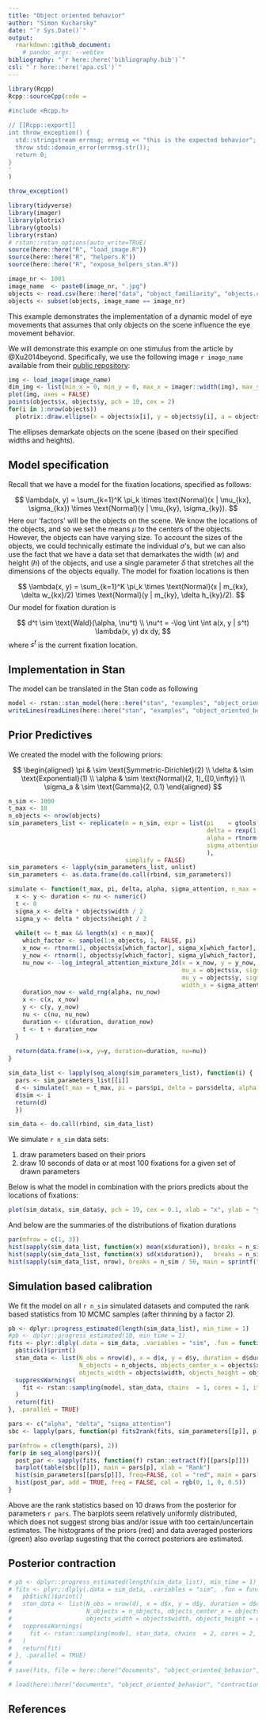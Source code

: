 ```yaml
---
title: "Object oriented behavior"
author: "Simon Kucharsky"
date: "`r Sys.Date()`"
output: 
  rmarkdown::github_document:
    # pandoc_args: --webtex
bibliography: "`r here::here('bibliography.bib')`"
csl: "`r here::here('apa.csl')`"
---
```





```r
library(Rcpp)
Rcpp::sourceCpp(code = 
'
#include <Rcpp.h>

// [[Rcpp::export]]
int throw_exception() { 
  std::stringstream errmsg; errmsg << "this is the expected behavior";
  throw std::domain_error(errmsg.str()); 
  return 0;
}
'
)

throw_exception()
```


```r
library(tidyverse)
library(imager)
library(plotrix)
library(gtools)
library(rstan)
# rstan::rstan_options(auto_write=TRUE)
source(here::here("R", "load_image.R"))
source(here::here("R", "helpers.R"))
source(here::here("R", "expose_helpers_stan.R"))

image_nr <- 1001
image_name  <- paste0(image_nr, ".jpg")
objects <- read.csv(here::here("data", "object_familiarity", "objects.csv"))
objects <- subset(objects, image_name == image_nr)
```
This example demonstrates the implementation of a dynamic model of eye movements that assumes that only objects on the scene influence the eye movement behavior.


We will demonstrate this example on one stimulus from the article by @Xu2014beyond. Specifically, we use the following image `r image_name` available from their [public repository](https://github.com/NUS-VIP/predicting-human-gaze-beyond-pixels):

```r
img <- load_image(image_name)
dim_img <- list(min_x = 0, min_y = 0, max_x = imager::width(img), max_y = imager::height(img))
plot(img, axes = FALSE)
points(objects$x, objects$y, pch = 10, cex = 2)
for(i in 1:nrow(objects))
  plotrix::draw.ellipse(x = objects$x[i], y = objects$y[i], a = objects$width[i]/2, b = objects$height[i]/2, angle = 0, lwd = 2)
```


The ellipses demarkate objects on the scene (based on their specified widths and heights).

## Model specification

Recall that we have a model for the fixation locations, specified as follows:

$$
\lambda(x, y) = \sum_{k=1}^K \pi_k \times \text{Normal}(x | \mu_{kx}, \sigma_{kx}) \times \text{Normal}(y | \mu_{ky}, \sigma_{ky}).
$$
Here our 'factors' will be the objects on the scene. We know the locations of the objects, and so we set the means $\mu$ to the centers of the objects. However, the objects can have varying size. To account the sizes of the objects, we could technically estimate the individual $\sigma$'s, but we can also use the fact that we have a data set that demarkates the width ($w$) and height ($h$) of the objects, and use a single parameter $\delta$ that stretches all the dimensions of the objects equally. The model for fixation locations is then 

$$
\lambda(x, y) = \sum_{k=1}^K \pi_k \times \text{Normal}(x | m_{kx}, \delta w_{kx}/2) \times \text{Normal}(y | m_{ky}, \delta h_{ky}/2).
$$
Our model for fixation duration is

$$
d^t \sim \text{Wald}(\alpha, \nu^t) \\
\nu^t = -\log \int \int a(x, y | s^t) \lambda(x, y) dx dy,
$$
where $s^t$ is the current fixation location.

## Implementation in Stan

The model can be translated in the Stan code as following

```r
model <- rstan::stan_model(here::here("stan", "examples", "object_oriented_behavior.stan"), isystem = here::here())
writeLines(readLines(here::here("stan", "examples", "object_oriented_behavior.stan")))
```

## Prior Predictives

We created the model with the following priors:

$$
\begin{aligned}
\pi & \sim \text{Symmetric-Dirichlet}(2) \\
\delta & \sim \text{Exponential}(1) \\
\alpha & \sim \text{Normal}(2, 1)_{[0,\infty)} \\
\sigma_a & \sim \text{Gamma}(2, 0.1)
\end{aligned}
$$

```r
n_sim <- 1000
t_max <- 10
n_objects <- nrow(objects)
sim_parameters_list <- replicate(n = n_sim, expr = list(pi    = gtools::rdirichlet(1, rep(2, n_objects))[1,,drop=TRUE],
                                                        delta = rexp(1, 1),
                                                        alpha = rtnorm(1, 2, 1, 0, Inf),
                                                        sigma_attention = rgamma(1, shape = 2, rate = 0.1)
                                                        ),
                                 simplify = FALSE)
sim_parameters <- lapply(sim_parameters_list, unlist)
sim_parameters <- as.data.frame(do.call(rbind, sim_parameters))

simulate <- function(t_max, pi, delta, alpha, sigma_attention, n_max = t_max * 10){
  x <- y <- duration <- nu <- numeric()
  t <- 0
  sigma_x <- delta * objects$width / 2
  sigma_y <- delta * objects$height / 2
  
  while(t <= t_max && length(x) < n_max){
    which_factor <- sample(1:n_objects, 1, FALSE, pi)
    x_now <- rtnorm(1, objects$x[which_factor], sigma_x[which_factor], dim_img$min_x, dim_img$max_x)
    y_now <- rtnorm(1, objects$y[which_factor], sigma_y[which_factor], dim_img$min_y, dim_img$max_y)
    nu_now <- -log_integral_attention_mixture_2d(x = x_now, y = y_now, weights = pi, 
                                                 mu_x = objects$x, sigma_x = sigma_x, 
                                                 mu_y = objects$y, sigma_y = sigma_y, 
                                                 width_x = sigma_attention, width_y = sigma_attention)
    duration_now <- wald_rng(alpha, nu_now)
    x <- c(x, x_now)
    y <- c(y, y_now)
    nu <- c(nu, nu_now)
    duration <- c(duration, duration_now)
    t <- t + duration_now
  }
  
  return(data.frame(x=x, y=y, duration=duration, nu=nu))
}

sim_data_list <- lapply(seq_along(sim_parameters_list), function(i) {
  pars <- sim_parameters_list[[i]]
  d <- simulate(t_max = t_max, pi = pars$pi, delta = pars$delta, alpha = pars$alpha, sigma_attention = pars$sigma_attention, n_max = 100)
  d$sim <- i
  return(d)
  })

sim_data <- do.call(rbind, sim_data_list)
```

We simulate `r n_sim` data sets:

1) draw parameters based on their priors
2) draw 10 seconds of data or at most 100 fixations for a given set of drawn parameters


Below is what the model in combination with the priors predicts about the locations of fixations:

```r
plot(sim_data$x, sim_data$y, pch = 19, cex = 0.1, xlab = "x", ylab = "y", bty = "n", ylim = rev(range(sim_data$y)))
```

And below are the summaries of the distributions of fixation durations

```r
par(mfrow = c(1, 3))
hist(sapply(sim_data_list, function(x) mean(x$duration)), breaks = n_sim / 50, main = "Mean fixation durations", xlab = "")
hist(sapply(sim_data_list, function(x) sd(x$duration)),   breaks = n_sim / 50, main = "SD of fixation durations", xlab = "", ylab = "")
hist(sapply(sim_data_list, nrow), breaks = n_sim / 50, main = sprintf("Number of fixations in %s sec", t_max), xlab = "", ylab = "")
```



## Simulation based calibration

We fit the model on all `r n_sim` simulated datasets and computed the rank based statistics from 10 MCMC samples (after thinning by a factor 2).

```r
pb <- dplyr::progress_estimated(length(sim_data_list), min_time = 1)
#pb <- dplyr::progress_estimated(10, min_time = 1)
fits <- plyr::dlply(.data = sim_data, .variables = "sim", .fun = function(d){
  pb$tick()$print()
  stan_data <- list(N_obs = nrow(d), x = d$x, y = d$y, duration = d$duration, 
                    N_objects = n_objects, objects_center_x = objects$x, objects_center_y = objects$y,
                    objects_width = objects$width, objects_height = objects$height)
  suppressWarnings(
    fit <- rstan::sampling(model, stan_data, chains  = 1, cores = 1, iter = 520, warmup = 500, refresh = 0, thin = 2)
  )
  return(fit)
}, .parallel = TRUE)
```


```r
pars <- c("alpha", "delta", "sigma_attention")
sbc <- lapply(pars, function(p) fits2rank(fits, sim_parameters[[p]], p))

par(mfrow = c(length(pars), 2))
for(p in seq_along(pars)){
  post_par <- sapply(fits, function(f) rstan::extract(f)[[pars[p]]])
  barplot(table(sbc[[p]]), main = pars[p], xlab = "Rank")
  hist(sim_parameters[[pars[p]]], freq=FALSE, col = "red", main = pars[p], xlab = "")
  hist(post_par, add = TRUE, freq = FALSE, col = rgb(0, 1, 0, 0.5))
}
```

Above are the rank statistics based on 10 draws from the posterior for parameters `r pars`. The barplots seem relatively uniformly distributed, which does not suggest strong bias and/or issue with too certain/uncertain estimates. The histograms of the priors (red) and data averaged posteriors (green) also overlap sugesting that the correct posteriors are estimated.

## Posterior contraction

```r
# pb <- dplyr::progress_estimated(length(sim_data_list), min_time = 1)
# fits <- plyr::dlply(.data = sim_data, .variables = "sim", .fun = function(d){
#   pb$tick()$print()
#   stan_data <- list(N_obs = nrow(d), x = d$x, y = d$y, duration = d$duration, 
#                     N_objects = n_objects, objects_center_x = objects$x, objects_center_y = objects$y,
#                     objects_width = objects$width, objects_height = objects$height)
#   suppressWarnings(
#     fit <- rstan::sampling(model, stan_data, chains  = 2, cores = 2, iter = 1000, warmup = 500, refresh = 0, thin = 1)
#   )
#   return(fit)
# }, .parallel = TRUE)
# 
# save(fits, file = here::here("documents", "object_oriented_behavior", "contraction.Rdata"))
```

```r
# load(here::here("documents", "object_oriented_behavior", "contraction.Rdata"))
```


## References